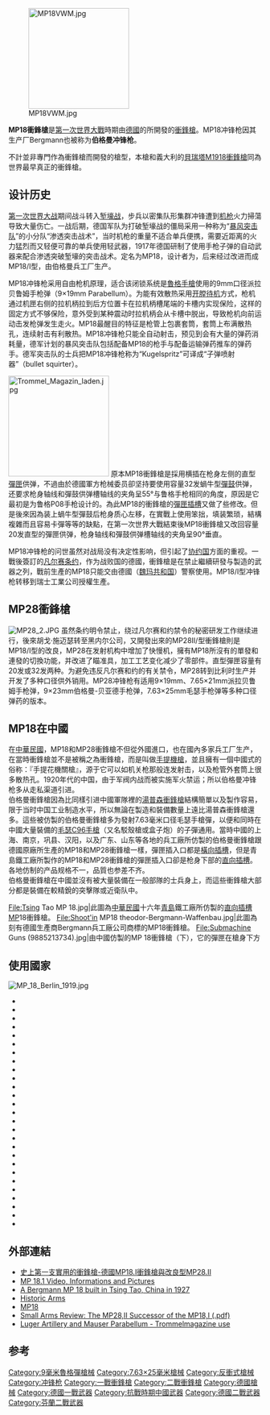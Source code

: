 {{noteTA
|G1=軍事
|G2=長度單位
|G3=Firearms
}}
{{Infobox Weapon
| name = MP18衝鋒槍/手提機槍
| image = Image:Bergmann MP18.1.JPG
| image_size = 300px
| caption = 蝸牛型彈鼓的MP18衝鋒槍
| type = [[衝鋒槍|衝鋒槍]]
| origin = {{flag|German Empire}}
| era = [[第一次世界大戰|第一次世界大戰]]
| designer = {{link-en|胡戈·施梅瑟|Hugo Schmeisser}}
| manufacturer = 柏格曼兵工廠
| design_date = 1916年
| production_date = 1918—1920年
| service = 1918—1945年（德國）
| used_by = 參見使用國家
| wars = [[第一次世界大戰|第一次世界大戰]]<br/>[[民國軍閥|民國軍閥]]戰爭<br/>[[國民革命軍北伐|國民革命軍北伐]]<br/>[[西班牙內戰|西班牙內戰]]<br/>[[查科戰爭|查科戰爭]]<br/>[[第二次中日戰爭|第二次中日戰爭]]<br/>[[蘇芬戰爭|蘇芬戰爭]]<br/>[[第二次世界大戰|第二次世界大戰]]<br/>[[德蘇戰爭|德蘇戰爭]]<br/>[[國共內戰|國共內戰]]
| part_length = 200[[毫米|毫米]]
| cartridge = [[9×19mm鲁格弹|9毫米魯格彈]]<br/>[[7.63×25mm毛瑟彈|7.63×25毫米毛瑟彈]]
| feed = 32發TM 08式[[彈匣|彈匣]]（一戰）；20、30和50發彈匣（二戰前）
| action = [[反沖作用_(槍械)|反沖作用]]、[[開放式槍栓|開放式槍栓]]
| mode = [[自動火器|全自動]]
| rate = 500發／分鐘
| velocity = 380公尺／秒
| weight = 4.18公斤
| length = 832毫米
| is_ranged = yes
}}
[[Image:MP18VWM.jpg|200px]]

'''MP18衝鋒槍'''是[[第一次世界大戰|第一次世界大戰]]時期由[[德國|德國]]的{{link-en|胡戈·施梅瑟|Hugo Schmeisser}}所開發的[[衝鋒槍|衝鋒槍]]。MP18冲锋枪因其生产厂Bergmann也被称为'''伯格曼冲锋枪'''。

不計並非專門作為衝鋒槍而開發的槍型，本槍和義大利的[[貝瑞塔M1918衝鋒槍|貝瑞塔M1918衝鋒槍]]同為世界最早真正的衝鋒槍。

== 设计历史 == 
[[第一次世界大战|第一次世界大战]]期间战斗转入[[堑壕战|堑壕战]]，步兵以密集队形集群冲锋遭到[[机枪|机枪]]火力掃蕩导致大量伤亡。一战后期，德国军队为打破堑壕战的僵局采用一种称为“[[风暴突击营|暴风突击队]]”的小分队“渗透突击战术”，当时机枪的重量不适合单兵便携，需要近距离的火力猛烈而又轻便可靠的单兵使用轻武器，1917年德国研制了使用手枪子弹的自动武器来配合渗透突破堑壕的突击战术。定名为MP18，设计者为{{link-en|胡戈·施梅瑟|Hugo Schmeisser}}，后来经过改进而成MP18/I型，由伯格曼兵工厂生产。

MP18冲锋枪采用自由枪机原理，适合该闭锁系统是[[魯格手槍|魯格手槍]]使用的9mm口径派拉贝鲁姆手枪弹（9×19mm Parabellum）。为能有效散热采用[[開放式槍栓|开膛待机]]方式，枪机通过机匣右侧的拉机柄拉到后方位置卡在拉机柄槽尾端的卡槽内实现保险，这样的固定方式不够保险，意外受到某种震动时拉机柄会从卡槽中脱出，导致枪机向前运动击发枪弹发生走火。MP18最醒目的特征是枪管上包裹套筒，套筒上布满散热孔，连续射击有利散热。MP18冲锋枪只能全自动射击，预见到会有大量的弹药消耗量，德军计划的暴风突击队包括配备MP18的枪手与配备运输弹药推车的弹药手。德军突击队的士兵把MP18冲锋枪称为“Kugelspritz”可译成“子弹喷射器”（bullet squirter）。

[[File:Trommel_Magazin_laden.jpg|200px]]
原本MP18衝鋒槍是採用横插在枪身左侧的直型[[彈匣|彈匣]]供弹，不過由於德國軍方枪械委员卻坚持要使用容量32发蝸牛型[[彈鼓|彈鼓]]供弹，还要求枪身轴线和彈鼓供弹槽轴线的夹角呈55°与鲁格手枪相同的角度，原因是它最初是为鲁格P08手枪设计的。為此MP18的衝鋒槍的[[橫向插槽|彈匣插槽]]又做了些修改。但是後來因為装上蝸牛型彈鼓后枪身质心左移，在實戰上使用笨拙，填装繁琐，結構複雜而且容易卡彈等等的缺點，在第一次世界大戰結束後MP18衝鋒槍又改回容量20发直型的彈匣供弹，枪身轴线和彈鼓供弹槽轴线的夹角呈90°垂直。

MP18冲锋枪的问世虽然对战局没有决定性影响，但引起了[[协约国|协约国]]方面的重视。一戰後簽訂的[[凡尔赛条约|凡尔赛条约]]，作为战败国的德國，衝鋒槍是在禁止繼續研發与製造的武器之列，戰前生產的MP18只能交由德國（[[魏玛共和国|魏玛共和国]]）警察使用。MP18/I型冲锋枪转移到瑞士工業公司授權生產。

== MP28衝鋒槍 ==
[[Image:MP28_2.JPG|thumb]]
{{main|MP28衝鋒槍}}
虽然条约明令禁止，绕过凡尔赛和约禁令的秘密研发工作继续进行，後來胡戈·施迈瑟转至黑内尔公司，又開發出來的MP28II/型衝鋒槍則是MP18/I型的改良，MP28在发射机构中增加了快慢机，擁有MP18所沒有的單發和連發的切換功能，并改进了瞄准具，加工工艺变化减少了零部件。直型彈匣容量有20发或32发两种。为避免违反凡尔赛和约的有关禁令，MP28转到比利时生产并开发了多种口径供外销用。MP28冲锋枪有适用9×19mm、7.65×21mm派拉贝鲁姆手枪弹，9×23mm伯格曼-贝亚德手枪弹，7.63×25mm毛瑟手枪弹等多种口径弹药的版本。

==MP18在中國==
在[[中華民國|中華民國]]，MP18和MP28衝鋒槍不但從外國進口，也在國內多家兵工厂生产，在當時衝鋒槍並不是被稱之為衝鋒槍，而是叫做[[手提機槍|手提機槍]]，並且擁有一個中國式的俗称：『手提花機關槍』，源于它可以如机关枪那般连发射击，以及枪管外套筒上很多散热孔。1920年代的中国，由于军阀内战而被实施军火禁运；所以伯格曼冲锋枪多从走私渠道引进。<br>
伯格曼衝鋒槍因為比同樣引进中國軍隊裡的[[湯普森衝鋒槍|湯普森衝鋒槍]]結構簡單以及製作容易，限于当时中国工业制造水平，所以無論在製造和裝備數量上遠比湯普森衝鋒槍還多。這些被仿製的伯格曼衝鋒槍多为發射7.63毫米口径毛瑟手槍彈，以便和同時在中國大量裝備的[[毛瑟C96手槍|毛瑟C96手槍]]（又名駁殼槍或盒子炮）的子彈通用。當時中國的上海、南京，巩县、汉阳，以及广东、山东等各地的兵工廠所仿製的伯格曼衝鋒槍跟德國原廠所生產的MP18和MP28衝鋒槍一樣，彈匣插入口都是[[橫向插槽|橫向插槽]]，但是青島鐵工廠所製作的MP18和MP28衝鋒槍的彈匣插入口卻是枪身下部的[[直向插槽|直向插槽]]。各地仿制的产品规格不一，品質也参差不齐。<br>
伯格曼衝鋒槍在中國並沒有被大量裝備在一般部隊的士兵身上，而這些衝鋒槍大部分都是裝備在較精銳的突擊隊或近衛队中。
<gallery>
File:Tsing Tao MP 18.jpg|此圖為[[中華民國|中華民國]]十六年[[青島|青島]]鐵工廠所仿製的[[直向插槽|直向插槽]]MP18衝鋒槍。
File:Shoot'in MP18 theodor-Bergmann-Waffenbau.jpg|此圖為刻有德國生產商Bergmann兵工廠公司商標的MP18衝鋒槍。
File:Submachine Guns (9885213734).jpg|由中國仿製的MP 18衝鋒槍（下），它的彈匣在槍身下方
</gallery>

==使用國家==
[[File:MP_18_Berlin_1919.jpg|thumb]]
{{Div col}}
*{{flag|Bolivia}}
*{{flag|Brazil}}
*{{flag|Republic of China}}
*{{flag|Colombia}}
*{{flag|Finland}}
*{{flag|France}}
*{{flag|German Empire}}
*{{flag|Weimar Republic}}
*{{flag|Nazi Germany}}
*{{flag|Indonesia}}
*{{flag|Ireland}}
*{{flag|Empire of Japan}}
*{{flag|Republic of Korea}}
*{{flag|Malaysia}}
*{{flag|Netherlands}}
*{{flag|Ottoman Empire}}
*{{flag|Paraguay}}
*{{flag|Poland}}
*{{flag|Portugal}}
*{{flag|Russian Empire}}
*{{flag|Soviet Union}}
*{{flag|Spain}} 
*{{flag|Sweden}}
*{{flag|Switzerland}}
*{{flag|Thailand}}
*{{flag|Turkey}}
*{{flag|Yemen}}
{{Div col end}}

==外部連結==
*[https://web.archive.org/web/20090418080656/http://archy0519.myweb.hinet.net/Hx_mp18.htm 史上第一支實用的衝鋒槍-德國MP18.I衝鋒槍與改良型MP28.II]
*[http://forums.accuratereloading.com/eve/forums/a/tpc/f/7811043/m/589109167 MP 18.1 Video, Informations and Pictures] {{Wayback|url=http://forums.accuratereloading.com/eve/forums/a/tpc/f/7811043/m/589109167 |date=20120210143822 }} 
*[http://www.securityarms.com/20010315/galleryfiles/3200/3292.htm A Bergmann MP 18 built in Tsing Tao, China in 1927] {{Wayback|url=http://www.securityarms.com/20010315/galleryfiles/3200/3292.htm |date=20120327214033 }}
*[http://www.cruffler.com/historic-july00.html Historic Arms] {{Wayback|url=http://www.cruffler.com/historic-july00.html |date=20161130015324 }}
*[https://web.archive.org/web/20080913183651/http://world.guns.ru/smg/smg76-e.htm MP18]
*[https://web.archive.org/web/20071202134302/http://www.smallarmsreview.com/pdf/mar04.pdf Small Arms Review: The MP28,II Successor of the MP18,I (.pdf)]
*[http://www.lugerlp08.com Luger Artillery and Mauser Parabellum - Trommelmagazine use] {{Wayback|url=http://www.lugerlp08.com/ |date=20190721074853 }}

==参考==
{{commons|MP18|MP18冲锋枪}}
{{一戰德國步兵槍械}}
{{WWIIGermanInfWeapons}}
{{北伐至抗戰時期中華民國步兵武器裝備}}
{{二戰芬蘭步兵槍械}}

[[Category:9毫米魯格彈槍械|Category:9毫米魯格彈槍械]]
[[Category:7.63×25毫米槍械|Category:7.63×25毫米槍械]]
[[Category:反衝式槍械|Category:反衝式槍械]]
[[Category:冲锋枪|Category:冲锋枪]]
[[Category:一戰衝鋒槍|Category:一戰衝鋒槍]]
[[Category:二戰衝鋒槍|Category:二戰衝鋒槍]]
[[Category:德國槍械|Category:德國槍械]]
[[Category:德國一戰武器|Category:德國一戰武器]]
[[Category:抗戰時期中國武器|Category:抗戰時期中國武器]]
[[Category:德國二戰武器|Category:德國二戰武器]]
[[Category:芬蘭二戰武器|Category:芬蘭二戰武器]]